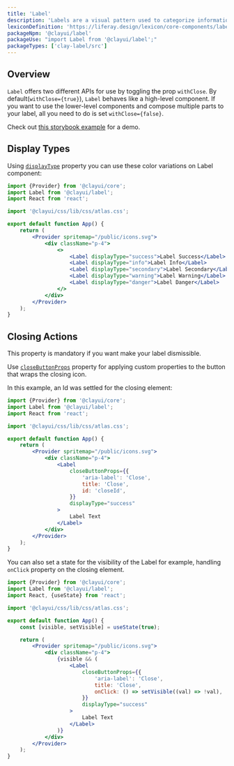 ```yaml
---
title: 'Label'
description: 'Labels are a visual pattern used to categorize information providing quick and easy recognition.'
lexiconDefinition: 'https://liferay.design/lexicon/core-components/labels/'
packageNpm: '@clayui/label'
packageUse: "import Label from '@clayui/label';"
packageTypes: ['clay-label/src']
---
```


## Overview

`Label` offers two different APIs for use by toggling the prop `withClose`. By default(`withClose={true}`), `Label` behaves like a high-level component. If you want to use the lower-level components and compose multiple parts to your label, all you need to do is set `withClose={false}`.

Check out [this storybook example](https://storybook.clayui.com/?path=/story/design-system-components-label--content-before) for a demo.

## Display Types

Using [`displayType`](#api-displayType) property you can use these color variations on Label component:

```jsx preview
import {Provider} from '@clayui/core';
import Label from '@clayui/label';
import React from 'react';

import '@clayui/css/lib/css/atlas.css';

export default function App() {
	return (
		<Provider spritemap="/public/icons.svg">
			<div className="p-4">
				<>
					<Label displayType="success">Label Success</Label>
					<Label displayType="info">Label Info</Label>
					<Label displayType="secondary">Label Secondary</Label>
					<Label displayType="warning">Label Warning</Label>
					<Label displayType="danger">Label Danger</Label>
				</>
			</div>
		</Provider>
	);
}
```

## Closing Actions

<div class="clay-site-alert alert alert-warning">
	This property is mandatory if you want make your label dismissible.
</div>

Use [`closeButtonProps`](#api-closeButtonProps) property for applying custom properties to the button that wraps the closing icon.

In this example, an Id was settled for the closing element:

```jsx preview
import {Provider} from '@clayui/core';
import Label from '@clayui/label';
import React from 'react';

import '@clayui/css/lib/css/atlas.css';

export default function App() {
	return (
		<Provider spritemap="/public/icons.svg">
			<div className="p-4">
				<Label
					closeButtonProps={{
						'aria-label': 'Close',
						title: 'Close',
						id: 'closeId',
					}}
					displayType="success"
				>
					Label Text
				</Label>
			</div>
		</Provider>
	);
}
```

You can also set a state for the visibility of the Label for example, handling `onClick` property on the closing element.

```jsx preview
import {Provider} from '@clayui/core';
import Label from '@clayui/label';
import React, {useState} from 'react';

import '@clayui/css/lib/css/atlas.css';

export default function App() {
	const [visible, setVisible] = useState(true);

	return (
		<Provider spritemap="/public/icons.svg">
			<div className="p-4">
				{visible && (
					<Label
						closeButtonProps={{
							'aria-label': 'Close',
							title: 'Close',
							onClick: () => setVisible((val) => !val),
						}}
						displayType="success"
					>
						Label Text
					</Label>
				)}
			</div>
		</Provider>
	);
}
```
